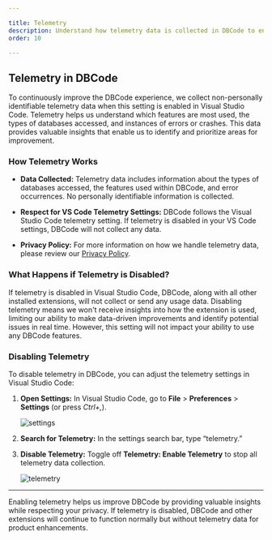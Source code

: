 ```yaml
---

title: Telemetry
description: Understand how telemetry data is collected in DBCode to enhance product quality and user experience.
order: 10

---
```


## Telemetry in DBCode

To continuously improve the DBCode experience, we collect non-personally identifiable telemetry data when this setting is enabled in Visual Studio Code. Telemetry helps us understand which features are most used, the types of databases accessed, and instances of errors or crashes. This data provides valuable insights that enable us to identify and prioritize areas for improvement.

### How Telemetry Works

- **Data Collected:** Telemetry data includes information about the types of databases accessed, the features used within DBCode, and error occurrences. No personally identifiable information is collected.

- **Respect for VS Code Telemetry Settings:** DBCode follows the Visual Studio Code telemetry setting. If telemetry is disabled in your VS Code settings, DBCode will not collect any data.

- **Privacy Policy:** For more information on how we handle telemetry data, please review our [Privacy Policy](legal/privacy-policy).

### What Happens if Telemetry is Disabled?

If telemetry is disabled in Visual Studio Code, DBCode, along with all other installed extensions, will not collect or send any usage data. Disabling telemetry means we won't receive insights into how the extension is used, limiting our ability to make data-driven improvements and identify potential issues in real time. However, this setting will not impact your ability to use any DBCode features.

### Disabling Telemetry

To disable telemetry in DBCode, you can adjust the telemetry settings in Visual Studio Code:

1. **Open Settings:** In Visual Studio Code, go to **File** > **Preferences** > **Settings** (or press *Ctrl+,*).

    ![settings](./settings.png)

2. **Search for Telemetry:** In the settings search bar, type “telemetry.”

3. **Disable Telemetry:** Toggle off **Telemetry: Enable Telemetry** to stop all telemetry data collection.

    ![telemetry](./telemetry.png)

---

Enabling telemetry helps us improve DBCode by providing valuable insights while respecting your privacy. If telemetry is disabled, DBCode and other extensions will continue to function normally but without telemetry data for product enhancements.